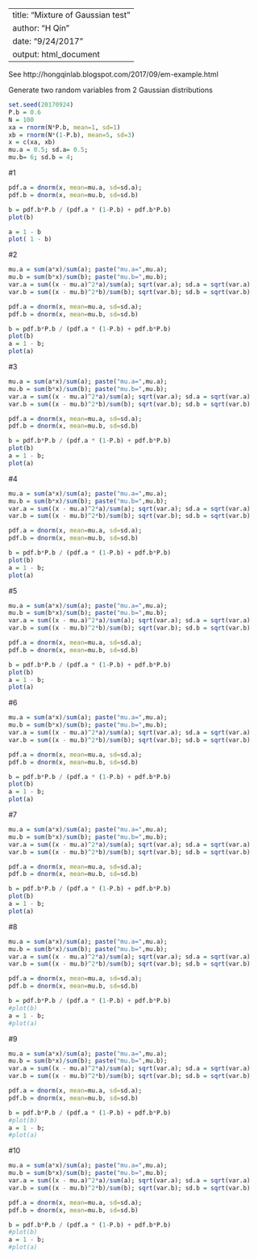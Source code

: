 
---
title: "Mixture of Gaussian test"
author: "H Qin"
date: "9/24/2017"
output: html_document
---

See  http://hongqinlab.blogspot.com/2017/09/em-example.html

Generate two random variables from 2 Gaussian distributions
```r
set.seed(20170924)
P.b = 0.6
N = 100
xa = rnorm(N*P.b, mean=1, sd=1)
xb = rnorm(N*(1-P.b), mean=5, sd=3)
x = c(xa, xb)
mu.a = 0.5; sd.a= 0.5;
mu.b= 6; sd.b = 4;

```

#1 
```r
pdf.a = dnorm(x, mean=mu.a, sd=sd.a);
pdf.b = dnorm(x, mean=mu.b, sd=sd.b)

b = pdf.b*P.b / (pdf.a * (1-P.b) + pdf.b*P.b)
plot(b)
```

```r
a = 1 - b
plot( 1 - b)
```
#2 
```r
mu.a = sum(a*x)/sum(a); paste("mu.a=",mu.a);
mu.b = sum(b*x)/sum(b); paste("mu.b=",mu.b);
var.a = sum((x - mu.a)^2*a)/sum(a); sqrt(var.a); sd.a = sqrt(var.a)
var.b = sum((x - mu.b)^2*b)/sum(b); sqrt(var.b); sd.b = sqrt(var.b)
```

```r
pdf.a = dnorm(x, mean=mu.a, sd=sd.a);
pdf.b = dnorm(x, mean=mu.b, sd=sd.b)

b = pdf.b*P.b / (pdf.a * (1-P.b) + pdf.b*P.b)
plot(b)
a = 1 - b; 
plot(a)
```

#3 
```r
mu.a = sum(a*x)/sum(a); paste("mu.a=",mu.a);
mu.b = sum(b*x)/sum(b); paste("mu.b=",mu.b);
var.a = sum((x - mu.a)^2*a)/sum(a); sqrt(var.a); sd.a = sqrt(var.a)
var.b = sum((x - mu.b)^2*b)/sum(b); sqrt(var.b); sd.b = sqrt(var.b)

pdf.a = dnorm(x, mean=mu.a, sd=sd.a);
pdf.b = dnorm(x, mean=mu.b, sd=sd.b)

b = pdf.b*P.b / (pdf.a * (1-P.b) + pdf.b*P.b)
plot(b)
a = 1 - b; 
plot(a)
```

#4
```r
mu.a = sum(a*x)/sum(a); paste("mu.a=",mu.a);
mu.b = sum(b*x)/sum(b); paste("mu.b=",mu.b);
var.a = sum((x - mu.a)^2*a)/sum(a); sqrt(var.a); sd.a = sqrt(var.a)
var.b = sum((x - mu.b)^2*b)/sum(b); sqrt(var.b); sd.b = sqrt(var.b)

pdf.a = dnorm(x, mean=mu.a, sd=sd.a);
pdf.b = dnorm(x, mean=mu.b, sd=sd.b)

b = pdf.b*P.b / (pdf.a * (1-P.b) + pdf.b*P.b)
plot(b)
a = 1 - b; 
plot(a)
```

#5 
```r
mu.a = sum(a*x)/sum(a); paste("mu.a=",mu.a);
mu.b = sum(b*x)/sum(b); paste("mu.b=",mu.b);
var.a = sum((x - mu.a)^2*a)/sum(a); sqrt(var.a); sd.a = sqrt(var.a)
var.b = sum((x - mu.b)^2*b)/sum(b); sqrt(var.b); sd.b = sqrt(var.b)

pdf.a = dnorm(x, mean=mu.a, sd=sd.a);
pdf.b = dnorm(x, mean=mu.b, sd=sd.b)

b = pdf.b*P.b / (pdf.a * (1-P.b) + pdf.b*P.b)
plot(b)
a = 1 - b; 
plot(a)
```


#6
```r
mu.a = sum(a*x)/sum(a); paste("mu.a=",mu.a);
mu.b = sum(b*x)/sum(b); paste("mu.b=",mu.b);
var.a = sum((x - mu.a)^2*a)/sum(a); sqrt(var.a); sd.a = sqrt(var.a)
var.b = sum((x - mu.b)^2*b)/sum(b); sqrt(var.b); sd.b = sqrt(var.b)

pdf.a = dnorm(x, mean=mu.a, sd=sd.a);
pdf.b = dnorm(x, mean=mu.b, sd=sd.b)

b = pdf.b*P.b / (pdf.a * (1-P.b) + pdf.b*P.b)
plot(b)
a = 1 - b; 
plot(a)
```



#7 
```r
mu.a = sum(a*x)/sum(a); paste("mu.a=",mu.a);
mu.b = sum(b*x)/sum(b); paste("mu.b=",mu.b);
var.a = sum((x - mu.a)^2*a)/sum(a); sqrt(var.a); sd.a = sqrt(var.a)
var.b = sum((x - mu.b)^2*b)/sum(b); sqrt(var.b); sd.b = sqrt(var.b)

pdf.a = dnorm(x, mean=mu.a, sd=sd.a);
pdf.b = dnorm(x, mean=mu.b, sd=sd.b)

b = pdf.b*P.b / (pdf.a * (1-P.b) + pdf.b*P.b)
plot(b)
a = 1 - b; 
plot(a)
```


#8
```r
mu.a = sum(a*x)/sum(a); paste("mu.a=",mu.a);
mu.b = sum(b*x)/sum(b); paste("mu.b=",mu.b);
var.a = sum((x - mu.a)^2*a)/sum(a); sqrt(var.a); sd.a = sqrt(var.a)
var.b = sum((x - mu.b)^2*b)/sum(b); sqrt(var.b); sd.b = sqrt(var.b)

pdf.a = dnorm(x, mean=mu.a, sd=sd.a);
pdf.b = dnorm(x, mean=mu.b, sd=sd.b)

b = pdf.b*P.b / (pdf.a * (1-P.b) + pdf.b*P.b)
#plot(b)
a = 1 - b; 
#plot(a)
```

#9
```r
mu.a = sum(a*x)/sum(a); paste("mu.a=",mu.a);
mu.b = sum(b*x)/sum(b); paste("mu.b=",mu.b);
var.a = sum((x - mu.a)^2*a)/sum(a); sqrt(var.a); sd.a = sqrt(var.a)
var.b = sum((x - mu.b)^2*b)/sum(b); sqrt(var.b); sd.b = sqrt(var.b)

pdf.a = dnorm(x, mean=mu.a, sd=sd.a);
pdf.b = dnorm(x, mean=mu.b, sd=sd.b)

b = pdf.b*P.b / (pdf.a * (1-P.b) + pdf.b*P.b)
#plot(b)
a = 1 - b; 
#plot(a)
```


#10
```r
mu.a = sum(a*x)/sum(a); paste("mu.a=",mu.a);
mu.b = sum(b*x)/sum(b); paste("mu.b=",mu.b);
var.a = sum((x - mu.a)^2*a)/sum(a); sqrt(var.a); sd.a = sqrt(var.a)
var.b = sum((x - mu.b)^2*b)/sum(b); sqrt(var.b); sd.b = sqrt(var.b)

pdf.a = dnorm(x, mean=mu.a, sd=sd.a);
pdf.b = dnorm(x, mean=mu.b, sd=sd.b)

b = pdf.b*P.b / (pdf.a * (1-P.b) + pdf.b*P.b)
#plot(b)
a = 1 - b; 
#plot(a)
```


